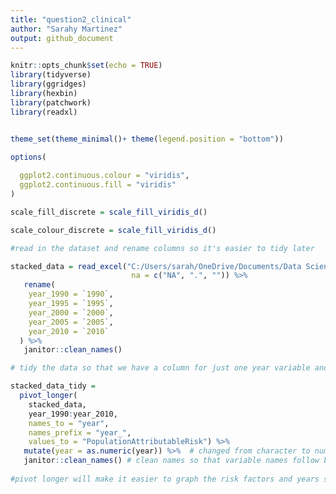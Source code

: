 ```yaml
---
title: "question2_clinical"
author: "Sarahy Martinez"
output: github_document
---
```


```r

knitr::opts_chunk$set(echo = TRUE)
library(tidyverse)
library(ggridges)
library(hexbin)
library(patchwork)
library(readxl)


theme_set(theme_minimal()+ theme(legend.position = "bottom"))

options(
  
  ggplot2.continuous.colour = "viridis",
  ggplot2.continuous.fill = "viridis"
)

scale_fill_discrete = scale_fill_viridis_d()    

scale_colour_discrete = scale_fill_viridis_d() 


```


```r
#read in the dataset and rename columns so it's easier to tidy later

stacked_data = read_excel("C:/Users/sarah/OneDrive/Documents/Data Science/clinical/Stacked_column_stroke_blacks_noAF.xlsx",
                           na = c("NA", ".", "")) %>% 
   rename(
    year_1990 = `1990`,
    year_1995 = `1995`,
    year_2000 = `2000`,
    year_2005 = `2005`,
    year_2010 = `2010`
  ) %>%
   janitor::clean_names()
```

```r

# tidy the data so that we have a column for just one year variable and not multiple 

stacked_data_tidy = 
  pivot_longer(
    stacked_data, 
    year_1990:year_2010,
    names_to = "year",    
    names_prefix = "year_", 
    values_to = "PopulationAttributableRisk") %>% 
   mutate(year = as.numeric(year)) %>%  # changed from character to numeric so year can be treated as value
   janitor::clean_names() # clean names so that variable names follow better naming conventions
                                
#pivot longer will make it easier to graph the risk factors and years separately 



```

